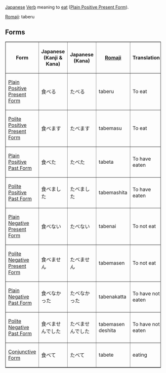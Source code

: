 [[Japanese]] [[Verb]] meaning to [[eat]] ([[Japanese Plain Positive Present Form|Plain Positive Present Form]]).

[[Romaji]]: taberu

== Forms ==

<TABLE border>

<TR>
<TH>Form</TH>
<TH>Japanese<BR>(Kanji & Kana)</TH>
<TH>Japanese<BR>(Kana)</TH>
<TH>[[Romaji]]</TH>
<TH>Translation</TH>
</TR>

<TR>
<TD>[[Japanese Plain Positive Present Form|Plain Positive Present Form]]</TD>
<TD>&#39135;&#12409;&#12427;</TD>
<TD>&#12383;&#12409;&#12427;</TD>
<TD>taberu</TD>
<TD>To eat</TD>
</TR>

<TR>
<TD>[[Japanese Polite Positive Present Form|Polite Positive Present Form]]</TD>
<TD>&#39135;&#12409;&#12414;&#12377;</TD>
<TD>&#12383;&#12409;&#12414;&#12377;</TD>
<TD>tabemasu</TD>
<TD>To eat</TD>
</TR>

<TR>
<TD>[[Japanese Plain Positive Past Form|Plain Positive Past Form]]</TD>
<TD>&#39135;&#12409;&#12383;</TD>
<TD>&#12383;&#12409;&#12383;</TD>
<TD>tabeta</TD>
<TD>To have eaten</TD>
</TR>

<TR>
<TD>[[Japanese Polite Positive Past Form|Polite Positive Past Form]]</TD>
<TD>&#39135;&#12409;&#12414;&#12375;&#12383;</TD>
<TD>&#12383;&#12409;&#12414;&#12375;&#12383;</TD>
<TD>tabemashita</TD>
<TD>To have eaten</TD>
</TR>

<TR>
<TD>[[Japanese Plain Negative Present Form|Plain Negative Present Form]]</TD>
<TD>&#39135;&#12409;&#12394;&#12356;</TD>
<TD>&#12383;&#12409;&#12394;&#12356;</TD>
<TD>tabenai</TD>
<TD>To not eat</TD>
</TR>

<TR>
<TD>[[Japanese Polite Negative Present Form|Polite Negative Present Form]]</TD>
<TD>&#39135;&#12409;&#12414;&#12379;&#12435;</TD>
<TD>&#12383;&#12409;&#12414;&#12379;&#12435;</TD>
<TD>tabemasen</TD>
<TD>To not eat</TD>
</TR>

<TR>
<TD>[[Japanese Plain Negative Past Form|Plain Negative Past Form]]</TD>
<TD>&#39135;&#12409;&#12394;&#12363;&#12387;&#12383;</TD>
<TD>&#12383;&#12409;&#12394;&#12363;&#12387;&#12383;</TD>
<TD>tabenakatta</TD>
<TD>To have not eaten</TD>
</TR>

<TR>
<TD>[[Japanese Polite Negative Past Form|Polite Negative Past Form]]</TD>
<TD>&#39135;&#12409;&#12414;&#12379;&#12435;&#12391;&#12375;&#12383;</TD>
<TD>&#12383;&#12409;&#12414;&#12379;&#12435;&#12391;&#12375;&#12383;</TD>
<TD>tabemasen deshita</TD>
<TD>To have not eaten</TD>
</TR>

<TR>
<TD>[[Japanese Conjunctive Form|Conjunctive Form]]</TD>
<TD>&#39135;&#12409;&#12390;</TD>
<TD>&#12383;&#12409;&#12390;</TD>
<TD>tabete</TD>
<TD>eating</TD>
</TR>

</TABLE>